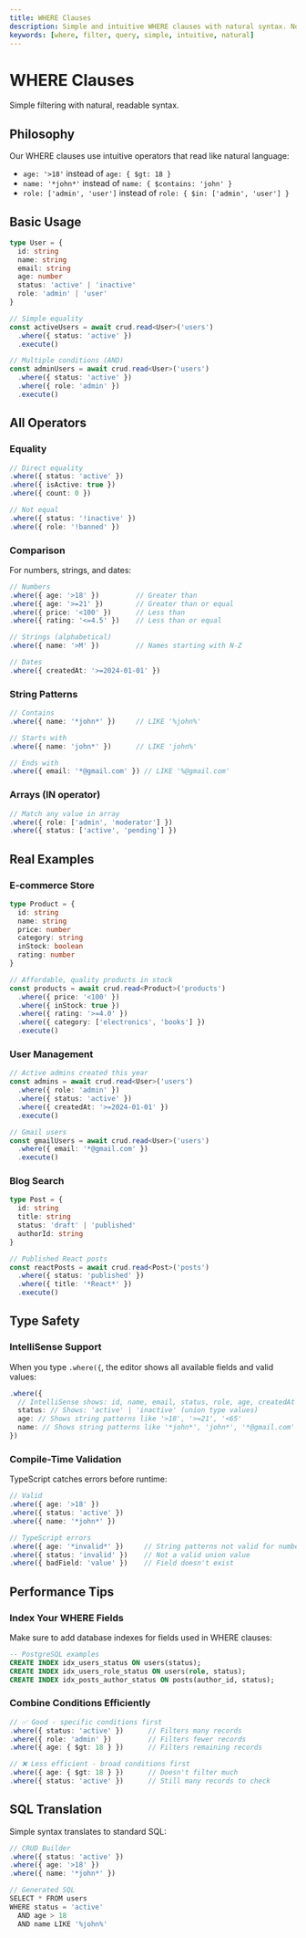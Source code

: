 ```yaml
---
title: WHERE Clauses
description: Simple and intuitive WHERE clauses with natural syntax. No complex operators or MongoDB-style queries.
keywords: [where, filter, query, simple, intuitive, natural]
---
```


# WHERE Clauses

Simple filtering with natural, readable syntax.

## Philosophy

Our WHERE clauses use intuitive operators that read like natural language:
- `age: '>18'` instead of `age: { $gt: 18 }`
- `name: '*john*'` instead of `name: { $contains: 'john' }`
- `role: ['admin', 'user']` instead of `role: { $in: ['admin', 'user'] }`

## Basic Usage

```typescript
type User = {
  id: string
  name: string
  email: string
  age: number
  status: 'active' | 'inactive'
  role: 'admin' | 'user'
}

// Simple equality
const activeUsers = await crud.read<User>('users')
  .where({ status: 'active' })
  .execute()

// Multiple conditions (AND)
const adminUsers = await crud.read<User>('users')
  .where({ status: 'active' })
  .where({ role: 'admin' })
  .execute()
```

## All Operators

### Equality

```typescript
// Direct equality
.where({ status: 'active' })
.where({ isActive: true })
.where({ count: 0 })

// Not equal
.where({ status: '!inactive' })
.where({ role: '!banned' })
```

### Comparison

For numbers, strings, and dates:

```typescript
// Numbers
.where({ age: '>18' })         // Greater than
.where({ age: '>=21' })        // Greater than or equal
.where({ price: '<100' })      // Less than
.where({ rating: '<=4.5' })    // Less than or equal

// Strings (alphabetical)
.where({ name: '>M' })         // Names starting with N-Z

// Dates
.where({ createdAt: '>=2024-01-01' })
```

### String Patterns

```typescript
// Contains
.where({ name: '*john*' })     // LIKE '%john%'

// Starts with
.where({ name: 'john*' })      // LIKE 'john%'

// Ends with
.where({ email: '*@gmail.com' }) // LIKE '%@gmail.com'
```

### Arrays (IN operator)

```typescript
// Match any value in array
.where({ role: ['admin', 'moderator'] })
.where({ status: ['active', 'pending'] })
```

## Real Examples

### E-commerce Store

```typescript
type Product = {
  id: string
  name: string
  price: number
  category: string
  inStock: boolean
  rating: number
}

// Affordable, quality products in stock
const products = await crud.read<Product>('products')
  .where({ price: '<100' })
  .where({ inStock: true })
  .where({ rating: '>=4.0' })
  .where({ category: ['electronics', 'books'] })
  .execute()
```

### User Management

```typescript
// Active admins created this year
const admins = await crud.read<User>('users')
  .where({ role: 'admin' })
  .where({ status: 'active' })
  .where({ createdAt: '>=2024-01-01' })
  .execute()

// Gmail users
const gmailUsers = await crud.read<User>('users')
  .where({ email: '*@gmail.com' })
  .execute()
```

### Blog Search

```typescript
type Post = {
  id: string
  title: string
  status: 'draft' | 'published'
  authorId: string
}

// Published React posts
const reactPosts = await crud.read<Post>('posts')
  .where({ status: 'published' })
  .where({ title: '*React*' })
  .execute()
```

## Type Safety

### IntelliSense Support

When you type `.where({`, the editor shows all available fields and valid values:

```typescript
.where({
  // IntelliSense shows: id, name, email, status, role, age, createdAt
  status: // Shows: 'active' | 'inactive' (union type values)
  age: // Shows string patterns like '>18', '>=21', '<65'
  name: // Shows string patterns like '*john*', 'john*', '*@gmail.com'
})
```

### Compile-Time Validation

TypeScript catches errors before runtime:

```typescript
// Valid
.where({ age: '>18' })
.where({ status: 'active' })
.where({ name: '*john*' })

// TypeScript errors
.where({ age: '*invalid*' })     // String patterns not valid for numbers
.where({ status: 'invalid' })    // Not a valid union value
.where({ badField: 'value' })    // Field doesn't exist
```

## Performance Tips

### Index Your WHERE Fields

Make sure to add database indexes for fields used in WHERE clauses:

```sql
-- PostgreSQL examples
CREATE INDEX idx_users_status ON users(status);
CREATE INDEX idx_users_role_status ON users(role, status);
CREATE INDEX idx_posts_author_status ON posts(author_id, status);
```

### Combine Conditions Efficiently

```typescript
// ✅ Good - specific conditions first
.where({ status: 'active' })      // Filters many records
.where({ role: 'admin' })         // Filters fewer records
.where({ age: { $gt: 18 } })      // Filters remaining records

// ❌ Less efficient - broad conditions first
.where({ age: { $gt: 18 } })      // Doesn't filter much
.where({ status: 'active' })      // Still many records to check
```

## SQL Translation

Simple syntax translates to standard SQL:

```typescript
// CRUD Builder
.where({ status: 'active' })
.where({ age: '>18' })
.where({ name: '*john*' })

// Generated SQL
SELECT * FROM users 
WHERE status = 'active' 
  AND age > 18 
  AND name LIKE '%john%'
```